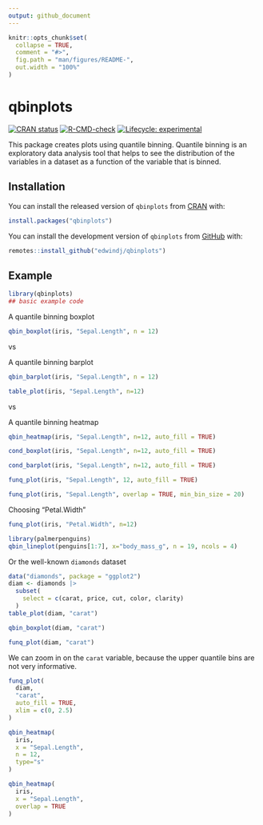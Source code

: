 ```yaml
---
output: github_document
---
```


<!-- README.md is generated from README.Rmd. Please edit that file -->

```r
knitr::opts_chunk$set(
  collapse = TRUE,
  comment = "#>",
  fig.path = "man/figures/README-",
  out.width = "100%"
)
```

# qbinplots

<!-- badges: start -->

[![CRAN status](https://www.r-pkg.org/badges/version/qbinplots)](https://CRAN.R-project.org/package=qbinplots) [![R-CMD-check](https://github.com/edwindj/qbinplots/actions/workflows/R-CMD-check.yaml/badge.svg)](https://github.com/edwindj/qbinplots/actions/workflows/R-CMD-check.yaml)
[![Lifecycle: experimental](https://img.shields.io/badge/lifecycle-experimental-orange.svg)](https://lifecycle.r-lib.org/articles/stages.html#experimental)
<!-- badges: end -->

<!-- This package is in its early stages, not ready for production yet. -->

This package creates plots using quantile binning.
Quantile binning is an exploratory data analysis tool that helps to see
the distribution of the variables in a dataset as a function of the variable
that is binned.


## Installation

You can install the released version of `qbinplots` from [CRAN](https://CRAN.R-project.org) with:

``` r
install.packages("qbinplots")
```


You can install the development version of `qbinplots` from [GitHub](https://github.com/) with:

``` r
remotes::install_github("edwindj/qbinplots")
```

## Example

```r
library(qbinplots)
## basic example code
```

A quantile binning boxplot

```r
qbin_boxplot(iris, "Sepal.Length", n = 12)
```

vs

A quantile binning barplot

```r
qbin_barplot(iris, "Sepal.Length", n = 12)
```

```r
table_plot(iris, "Sepal.Length", n=12)
```

vs 

A quantile binning heatmap

```r
qbin_heatmap(iris, "Sepal.Length", n=12, auto_fill = TRUE)
```

```r
cond_boxplot(iris, "Sepal.Length", n=12, auto_fill = TRUE)
```
```r
cond_barplot(iris, "Sepal.Length", n=12, auto_fill = TRUE)
```


```r
funq_plot(iris, "Sepal.Length", 12, auto_fill = TRUE)
```

```r
funq_plot(iris, "Sepal.Length", overlap = TRUE, min_bin_size = 20)
```


Choosing "Petal.Width"

```r
funq_plot(iris, "Petal.Width", n=12)
```

```r
library(palmerpenguins)
qbin_lineplot(penguins[1:7], x="body_mass_g", n = 19, ncols = 4)
```


Or the well-known `diamonds` dataset

```r
data("diamonds", package = "ggplot2")
diam <- diamonds |> 
  subset(
    select = c(carat, price, cut, color, clarity)
  )
table_plot(diam, "carat")
```

```r
qbin_boxplot(diam, "carat")
```

```r
funq_plot(diam, "carat")
```

We can zoom in on the `carat` variable, because the upper quantile bins are not very informative.
```r
funq_plot(
  diam, 
  "carat", 
  auto_fill = TRUE,
  xlim = c(0, 2.5)
)
```

```r
qbin_heatmap(
  iris,
  x = "Sepal.Length",
  n = 12,
  type="s"
)
```

```r
qbin_heatmap(
  iris,
  x = "Sepal.Length",
  overlap = TRUE
)
```
